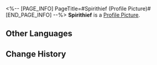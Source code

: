 <%-- [PAGE_INFO]
PageTitle=#Spirithief (Profile Picture)#
[END_PAGE_INFO] --%>
{{Item Infobox
|title       = Spirithief
|id          = 202025
|image       = Profile Picture Spirithief.png{{subst:void|<!--$UPLOAD:<<SpriteOutput/ItemFigures/AvatarHead/IconHead_202025.png>-<Profile Picture Spirithief.png>-<Item Icons>>-->}}
|type        = Profile Picture
|invCategory = 
|rarity      = 4
|effect      = 
|description = A sneaky Spirithief that has claimed a chest for their own.
|source1     = [[An Avatar unlocked after finding 9 Spirithieves in Amphoreus and speaking to the Spirithief Bartholos.]]
}}
{{Description|''"Tsk, tsk! I'm quicker, I'm better, and your treasure is mine!"''}}
'''Spirithief''' is a [[Profile Picture]].

==Other Languages==
{{Other Languages
|en   = Spirithief
|zhs  = 贼灵
|zht  = 賊靈
|ja   = シーフ
|ko   = 도둑 유령
|es   = Espirizuelo
|fr   = Pickpo-spectre
|ru   = Воровской дух
|th   = ภูตจอมโจร
|vi   = Tinh Linh Trộm Cắp
|de   = Diebgeist
|id   = Roh Pencuri
|pt   = Ladrão Espiritual
}}

==Change History==
{{Change History|3.0}}